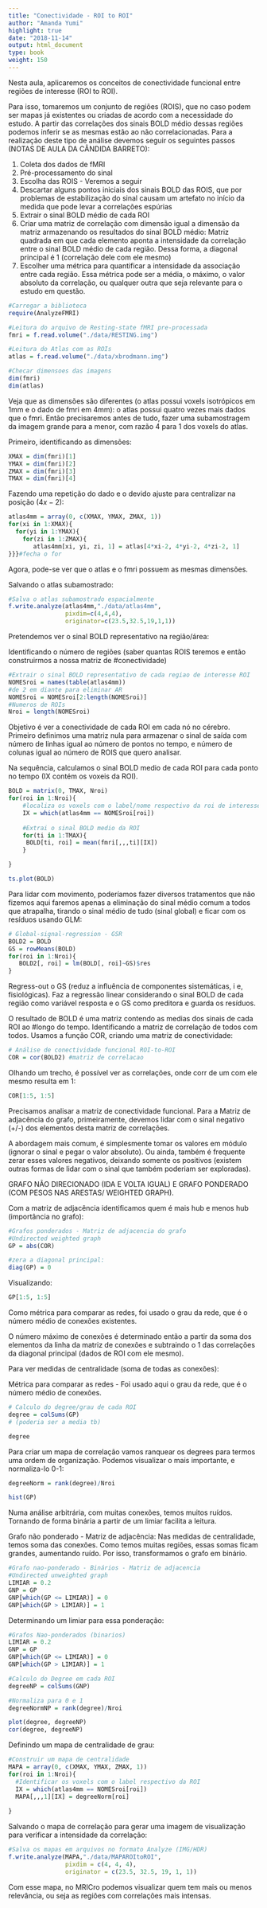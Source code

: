 ```yaml
---
title: "Conectividade - ROI to ROI"
author: "Amanda Yumi"
highlight: true
date: "2018-11-14"
output: html_document
type: book
weight: 150
---
```


Nesta aula, aplicaremos os conceitos de conectividade funcional entre regiões de interesse (ROI to ROI).

Para isso, tomaremos um conjunto de regiões (ROIS), que no caso podem ser mapas já existentes ou criadas de acordo com a necessidade do estudo. A partir das correlações dos sinais BOLD médio dessas regiões podemos inferir se as mesmas estão ao não correlacionadas. Para a realização deste tipo de análise devemos seguir os seguintes passos (NOTAS DE AULA DA CÂNDIDA BARRETO):

1. Coleta dos dados de fMRI
2. Pré-processamento do sinal
3.  Escolha das ROIS - Veremos a seguir
4. Descartar alguns pontos iniciais dos sinais BOLD das ROIS, que por problemas de estabilização do sinal causam um artefato no início da medida que pode levar a correlações espúrias 
5. Extrair o sinal BOLD médio de cada ROI
6. Criar uma matriz de correlação com dimensão igual a dimensão da matriz armazenando os resultados do sinal BOLD médio: Matriz quadrada em que cada elemento aponta a intensidade da correlação entre o sinal BOLD médio de cada região. Dessa forma, a diagonal principal é 1 (correlação dele com ele mesmo)
7. Escolher uma métrica para quantificar a intensidade da associação entre cada região. Essa métrica pode ser a média, o máximo, o valor absoluto da correlação, ou qualquer outra que seja relevante para o estudo em questão.



```r
#Carregar a biblioteca
require(AnalyzeFMRI)

#Leitura do arquivo de Resting-state fMRI pre-processada
fmri = f.read.volume("./data/RESTING.img")

#Leitura do Atlas com as ROIs
atlas = f.read.volume("./data/xbrodmann.img")

#Checar dimensoes das imagens
dim(fmri)
dim(atlas)
```

Veja que as dimensões são diferentes (o atlas possui voxels isotrópicos em 1mm e o dado de fmri em 4mm): o atlas possui quatro vezes mais dados que o fmri.
Então precisaremos antes de tudo, fazer uma subamostragem da imagem grande para a menor, com razão 4 para 1 dos voxels do atlas.

Primeiro, identificando as dimensões:

```r
XMAX = dim(fmri)[1]
YMAX = dim(fmri)[2]
ZMAX = dim(fmri)[3]
TMAX = dim(fmri)[4]

```

Fazendo uma repetição do dado e o devido ajuste para centralizar na posição $(4x-2)$:

```r
atlas4mm = array(0, c(XMAX, YMAX, ZMAX, 1))
for(xi in 1:XMAX){
  for(yi in 1:YMAX){
    for(zi in 1:ZMAX){
       atlas4mm[xi, yi, zi, 1] = atlas[4*xi-2, 4*yi-2, 4*zi-2, 1]        
}}}#fecha o for

```

Agora, pode-se ver que o atlas e o fmri possuem as mesmas dimensões.

Salvando o atlas subamostrado:

```r
#Salva o atlas subamostrado espacialmente
f.write.analyze(atlas4mm,"./data/atlas4mm",
                pixdim=c(4,4,4),
                originator=c(23.5,32.5,19,1,1))
```


Pretendemos ver o sinal BOLD representativo na região/área:

Identificando o número de regiões (saber quantas ROIS teremos e então construirmos a nossa matriz de #conectividade)
```r
#Extrair o sinal BOLD representativo de cada regiao de interesse ROI
NOMESroi = names(table(atlas4mm))
#de 2 em diante para eliminar AR
NOMESroi = NOMESroi[2:length(NOMESroi)] 
#Numeros de ROIs
Nroi = length(NOMESroi)
```

Objetivo é ver a conectividade de cada ROI em cada nó no cérebro.
Primeiro definimos uma matriz nula para armazenar o sinal de saída com número de linhas igual ao número de pontos no tempo, e número de colunas igual ao número de ROIS que quero analisar.

Na sequência, calculamos o sinal BOLD medio de cada ROI para cada ponto no tempo (IX contém os voxeis da ROI).

```r
BOLD = matrix(0, TMAX, Nroi)
for(roi in 1:Nroi){
    #localiza os voxels com o label/nome respectivo da roi de interesse
    IX = which(atlas4mm == NOMESroi[roi])
    
    #Extrai o sinal BOLD medio da ROI
    for(ti in 1:TMAX){
     BOLD[ti, roi] = mean(fmri[,,,ti][IX])
    }

}

ts.plot(BOLD)
```

Para lidar com movimento, poderíamos fazer diversos tratamentos que não fizemos aqui faremos apenas a eliminação do sinal médio comum a todos que atrapalha, tirando o sinal médio de tudo (sinal global) e ficar com os resíduos usando GLM:

```r
# Global-signal-regression - GSR
BOLD2 = BOLD
GS = rowMeans(BOLD)
for(roi in 1:Nroi){
   BOLD2[, roi] = lm(BOLD[, roi]~GS)$res 
}
```

Regress-out o GS (reduz a influência de componentes sistemáticas, i e, fisiológicas). Faz a regressão linear considerando o sinal BOLD de cada região como variável resposta e o GS como preditora e guarda os resíduos.


O resultado de BOLD é uma matriz contendo as medias dos sinais de cada ROI ao #longo do tempo.
Identificando a matriz de correlação de todos com todos. Usamos a função COR, criando uma matriz de conectividade:


```r
# Análise de conectividade funcional ROI-to-ROI
COR = cor(BOLD2) #matriz de correlacao
```

Olhando um trecho, é possível ver as correlações,
onde corr de um com ele mesmo resulta em 1:

```r
COR[1:5, 1:5]
```

Precisamos analisar a matriz de conectividade funcional.
Para a Matriz de adjacência do grafo, primeiramente, devemos lidar com o sinal negativo (+/-) dos elementos desta matriz de correlações.

A abordagem mais comum, é simplesmente tomar os valores em módulo (ignorar o sinal e pegar o valor absoluto).
Ou ainda, também é frequente zerar esses valores negativos, deixando somente os positivos (existem outras formas de lidar com o sinal que também poderiam ser exploradas).


GRAFO NÃO DIRECIONADO (IDA E VOLTA IGUAL) E GRAFO PONDERADO (COM PESOS NAS ARESTAS/ WEIGHTED GRAPH).

Com a matriz de adjacência identificamos quem é mais hub e menos hub (importância no grafo):


```r
#Grafos ponderados - Matriz de adjacencia do grafo
#Undirected weighted graph
GP = abs(COR)

#zera a diagonal principal:
diag(GP) = 0
```

Visualizando:

```r
GP[1:5, 1:5]
```

Como métrica para comparar as redes, foi usado o grau da rede, que é o número médio de conexões existentes.

O número máximo de conexões é determinado então a partir da soma dos elementos da linha da matriz de conexões e subtraindo o 1 das correlações da diagonal principal (dados de ROI com ele mesmo).

Para ver medidas de centralidade (soma de todas as conexões):

Métrica para comparar as redes -  Foi usado aqui o grau da rede, que é o número médio de conexões. 

```r
# Calculo do degree/grau de cada ROI
degree = colSums(GP)
# (poderia ser a media tb)

degree
```

Para criar um mapa de correlação vamos ranquear os degrees para termos uma ordem de organização. Podemos visualizar o mais importante, e normaliza-lo 0-1:


```r
degreeNorm = rank(degree)/Nroi

hist(GP)
```

Numa análise arbitrária, com muitas conexões, temos muitos ruídos.
Tornando de forma binária a partir de um limiar facilita a leitura.

Grafo não ponderado - Matriz de adjacência:
Nas medidas de centralidade, temos soma das conexões. Como temos muitas regiões, essas somas ficam grandes, aumentando ruído. Por isso, transformamos o grafo em binário.

```r
#Grafo nao-ponderado - Binários - Matriz de adjacencia
#Undirected unweighted graph
LIMIAR = 0.2
GNP = GP
GNP[which(GP <= LIMIAR)] = 0
GNP[which(GP > LIMIAR)] = 1
```

Determinando um limiar para essa ponderação:

```r
#Grafos Nao-ponderados (binarios)
LIMIAR = 0.2
GNP = GP
GNP[which(GP <= LIMIAR)] = 0
GNP[which(GP > LIMIAR)] = 1

#Calculo do Degree em cada ROI
degreeNP = colSums(GNP)

#Normaliza para 0 e 1
degreeNormNP = rank(degree)/Nroi

plot(degree, degreeNP)
cor(degree, degreeNP)
```

Definindo um mapa de centralidade de grau:

```r
#Construir um mapa de centralidade
MAPA = array(0, c(XMAX, YMAX, ZMAX, 1))
for(roi in 1:Nroi){
  #Identificar os voxels com o label respectivo da ROI
  IX = which(atlas4mm == NOMESroi[roi])
  MAPA[,,,1][IX] = degreeNorm[roi]
  
}
```


Salvando o mapa de correlação para gerar uma imagem de visualização para verificar a intensidade da correlação:

```r
#Salva os mapas em arquivos no formato Analyze (IMG/HDR)
f.write.analyze(MAPA,"./data/MAPAROItoROI",
                pixdim = c(4, 4, 4),
                originator = c(23.5, 32.5, 19, 1, 1))

```

Com esse mapa, no MRICro podemos visualizar quem tem mais ou menos relevância, ou seja as regiões com correlações mais intensas.
